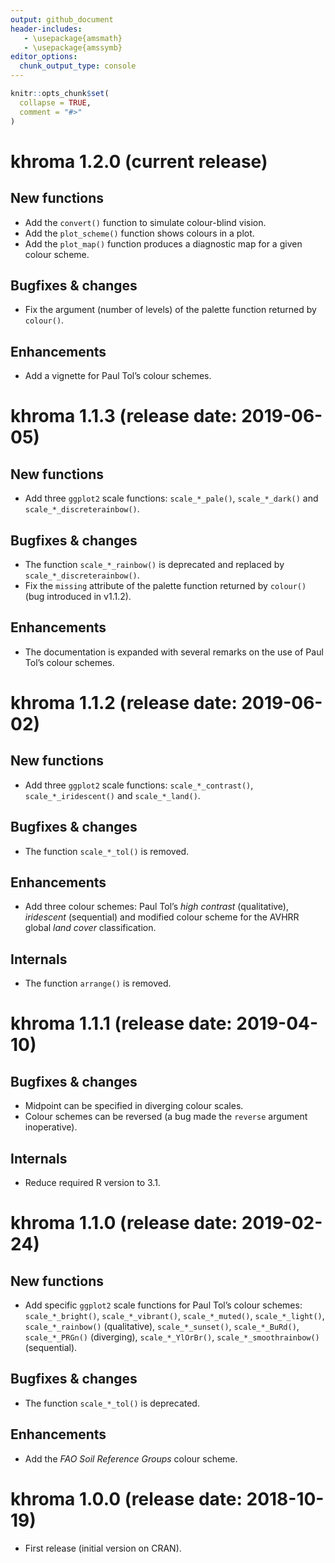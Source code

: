 ```yaml
---
output: github_document
header-includes:
   - \usepackage{amsmath}
   - \usepackage{amssymb}
editor_options: 
  chunk_output_type: console
---
```


<!-- NEWS.md is generated from NEWS.Rmd. Please edit that file -->

```r
knitr::opts_chunk$set(
  collapse = TRUE,
  comment = "#>"
)
```

<!-- # khroma `r utils::packageVersion("khroma")` (`r Sys.Date()`) -->
# khroma 1.2.0 (current release)
## New functions
* Add the `convert()` function to simulate colour-blind vision.
* Add the `plot_scheme()` function shows colours in a plot.
* Add the `plot_map()` function produces a diagnostic map for a given colour scheme.

## Bugfixes & changes
* Fix the argument (number of levels) of the palette function returned by `colour()`.

## Enhancements
* Add a vignette for Paul Tol's colour schemes.

# khroma 1.1.3 (release date: 2019-06-05)
## New functions
* Add three `ggplot2` scale functions: `scale_*_pale()`, `scale_*_dark()` and `scale_*_discreterainbow()`.

## Bugfixes & changes
* The function `scale_*_rainbow()` is deprecated and replaced by `scale_*_discreterainbow()`.
* Fix the `missing` attribute of the palette function returned by `colour()` (bug introduced in v1.1.2).

## Enhancements
* The documentation is expanded with several remarks on the use of Paul Tol's colour schemes.

# khroma 1.1.2 (release date: 2019-06-02)
## New functions
* Add three `ggplot2` scale functions: `scale_*_contrast()`, `scale_*_iridescent()` and `scale_*_land()`.

## Bugfixes & changes
* The function `scale_*_tol()` is removed.

## Enhancements
* Add three colour schemes: Paul Tol's *high contrast* (qualitative), *iridescent* (sequential) and modified colour scheme for the AVHRR global *land cover* classification.

## Internals
* The function `arrange()` is removed.

# khroma 1.1.1 (release date: 2019-04-10)
## Bugfixes & changes
* Midpoint can be specified in diverging colour scales.
* Colour schemes can be reversed (a bug made the `reverse` argument inoperative).

## Internals
* Reduce required R version to 3.1.

# khroma 1.1.0 (release date: 2019-02-24)
## New functions
* Add specific `ggplot2` scale functions for Paul Tol's colour schemes: `scale_*_bright()`, `scale_*_vibrant()`, `scale_*_muted()`, `scale_*_light()`, `scale_*_rainbow()` (qualitative), `scale_*_sunset()`, `scale_*_BuRd()`, `scale_*_PRGn()` (diverging), `scale_*_YlOrBr()`, `scale_*_smoothrainbow()` (sequential).

## Bugfixes & changes
* The function `scale_*_tol()` is deprecated.

## Enhancements
* Add the *FAO Soil Reference Groups* colour scheme.

# khroma 1.0.0 (release date: 2018-10-19)

* First release (initial version on CRAN).
